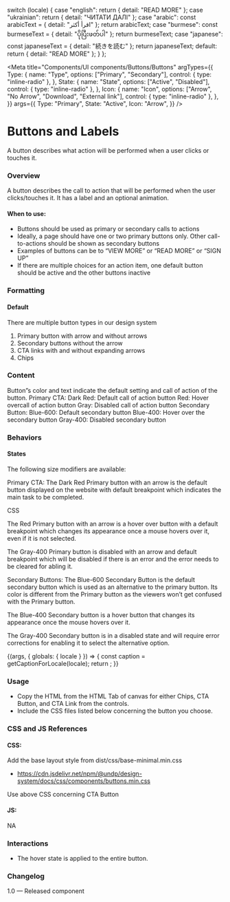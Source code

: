 
  switch (locale) {
    case "english":
      return { detail: "READ MORE" };
    case "ukrainian":
      return { detail: "ЧИТАТИ ДАЛІ" };
    case "arabic":
      const arabicText = { detail: "اقرأ أكثر" };
      return arabicText;
    case "burmese":
      const burmeseText = { detail: "ပိုပြီးဖတ်ပါ" };
      return burmeseText;
    case "japanese":
      const japaneseText = { detail: "続きを読む" };
      return japaneseText;
    default:
      return { detail: "READ MORE" };
  }
};

<Meta
  title="Components/UI components/Buttons/Buttons"
  argTypes={{
    Type: {
      name: "Type",
      options: ["Primary", "Secondary"],
      control: { type: "inline-radio" },
    },
    State: {
      name: "State",
      options: ["Active", "Disabled"],
      control: { type: "inline-radio" },
    },
    Icon: {
      name: "Icon",
      options: ["Arrow", "No Arrow", "Download", "External link"],
      control: { type: "inline-radio" },
    },
  }}
  args={{
    Type: "Primary",
    State: "Active",
    Icon: "Arrow",
  }}
/>

# Buttons and Labels

A button describes what action will be performed when a user clicks or touches it.

### Overview

A button describes the call to action that will be performed when the user clicks/touches it. It has a label and an optional animation.

#### When to use:

- Buttons should be used as primary or secondary calls to actions
- Ideally, a page should have one or two primary buttons only. Other call-to-actions should be shown as secondary buttons
- Examples of buttons can be to “VIEW MORE” or “READ MORE” or “SIGN UP”
- If there are multiple choices for an action item, one default button should be active and the other buttons inactive

### Formatting

#### Default

There are multiple button types in our design system

1. Primary button with arrow and without arrows
2. Secondary buttons without the arrow
3. CTA links with and without expanding arrows
4. Chips

### Content

Button”s color and text indicate the default setting and call of action of the button.
Primary CTA: Dark Red: Default call of action button
Red: Hover overcall of action button
Gray: Disabled call of action button
Secondary Button: Blue-600: Default secondary button
Blue-400: Hover over the secondary button
Gray-400: Disabled secondary button

### Behaviors

#### States

The following size modifiers are available:

Primary CTA:
The Dark Red Primary button with an arrow is the default button displayed on the website with default breakpoint which indicates the main task to be completed.

CSS

The Red Primary button with an arrow is a hover over button with a default breakpoint which changes its appearance once a mouse hovers over it, even if it is not selected.

The Gray-400 Primary button is disabled with an arrow and default breakpoint which will be disabled if there is an error and the error needs to be cleared for abling it.

Secondary Buttons:
The Blue-600 Secondary Button is the default secondary button which is used as an alternative to the primary button. Its color is different from the Primary button as the viewers won’t get confused with the Primary button.

The Blue-400 Secondary button is a hover button that changes its appearance once the mouse hovers over it.

The Gray-400 Secondary button is in a disabled state and will require error corrections for enabling it to select the alternative option.

<Canvas>
  <Story name="Buttons">
    {(args, { globals: { locale } }) => {
      const caption = getCaptionForLocale(locale);
      return <CtaButton label={caption.detail} {...args}></CtaButton>;
    }}
  </Story>
</Canvas>

### Usage

- Copy the HTML from the HTML Tab of canvas for either Chips, CTA Button, and CTA Link from the controls.
- Include the CSS files listed below concerning the button you choose.

### CSS and JS References

#### CSS:

Add the base layout style from dist/css/base-minimal.min.css

- https://cdn.jsdelivr.net/npm/@undp/design-system/docs/css/components/buttons.min.css

Use above CSS concerning CTA Button

#### JS:

NA

### Interactions

- The hover state is applied to the entire button.

### Changelog

1.0 — Released component
